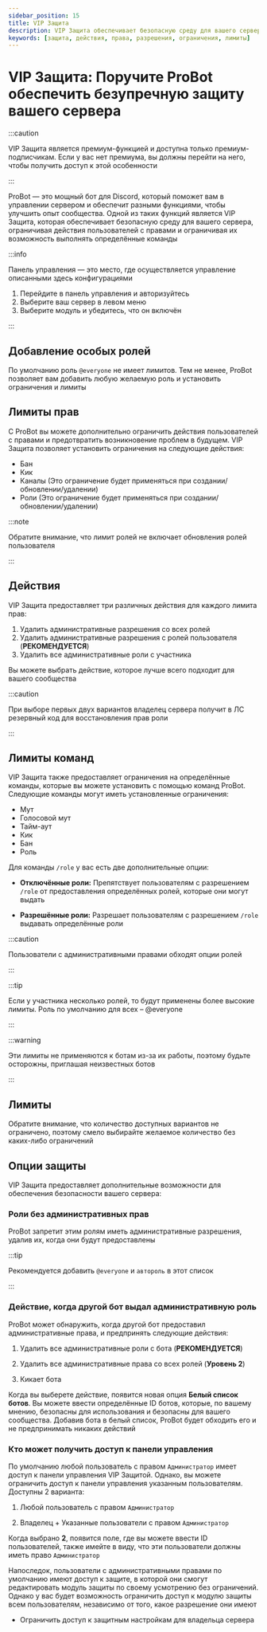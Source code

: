 ```yaml
---
sidebar_position: 15
title: VIP Защита
description: VIP Защита обеспечивает безопасную среду для вашего сервера, ограничивая действия пользователей с правами и ограничивая их возможность выполнять определённые команды и действия
keywords: [защита, действия, права, разрешения, ограничения, лимиты]
---
```


# VIP Защита: Поручите ProBot обеспечить безупречную защиту вашего сервера

:::caution 

VIP Защита является премиум-функцией и доступна только премиум-подписчикам. Если у вас нет премиума, вы должны перейти на него, чтобы получить доступ к этой особенности

:::

ProBot — это мощный бот для Discord, который поможет вам в управлении сервером и обеспечит разными функциями, чтобы улучшить опыт сообщества. Одной из таких функций является VIP Защита, которая обеспечивает безопасную среду для вашего сервера, ограничивая действия пользователей с правами и ограничивая их возможность выполнять определённые команды

:::info

Панель управления — это место, где осуществляется управление описанными здесь конфигурациями

1. Перейдите в панель управления и авторизуйтесь
2. Выберите ваш сервер в левом меню
3. Выберите модуль и убедитесь, что он включён

:::

## Добавление особых ролей

По умолчанию роль `@everyone` не имеет лимитов. Тем не менее, ProBot позволяет вам добавить любую желаемую роль и установить ограничения и лимиты

## Лимиты прав

С ProBot вы можете дополнительно ограничить действия пользователей с правами и предотвратить возникновение проблем в будущем. VIP Защита позволяет установить ограничения на следующие действия:

- Бан
- Кик
- Каналы (Это ограничение будет применяться при создании/обновлении/удалении) 
- Роли (Это ограничение будет применяться при создании/обновлении/удалении)

:::note 

Обратите внимание, что лимит ролей не включает обновления ролей пользователя

:::

## Действия

VIP Защита предоставляет три различных действия для каждого лимита прав:

1. Удалить административные разрешения со всех ролей
2. Удалить административные разрешения с ролей пользователя (**РЕКОМЕНДУЕТСЯ**)
3. Удалить все административные роли с участника

Вы можете выбрать действие, которое лучше всего подходит для вашего сообщества

:::caution

При выборе первых двух вариантов владелец сервера получит в ЛС резервный код для восстановления прав роли

:::

## Лимиты команд

VIP Защита также предоставляет ограничения на определённые команды, которые вы можете установить с помощью команд ProBot. Следующие команды могут иметь установленные ограничения:

- Мут
- Голосовой мут
- Тайм-аут
- Кик
- Бан
- Роль

Для команды `/role` у вас есть две дополнительные опции:

- **Отключённые роли:** Препятствует пользователям с разрешением `/role` от предоставления определённых ролей, которые они могут выдать

- **Разрешённые роли:** Разрешает пользователям с разрешением `/role` выдавать определённые роли

:::caution

Пользователи с административными правами обходят опции ролей

:::

:::tip

Если у участника несколько ролей, то будут применены более высокие лимиты. Роль по умолчанию для всех – @everyone

:::

:::warning

Эти лимиты не применяются к ботам из-за их работы, поэтому будьте осторожны, приглашая неизвестных ботов

:::

## Лимиты

Обратите внимание, что количество доступных вариантов не ограничено, поэтому смело выбирайте желаемое количество без каких-либо ограничений

## Опции защиты

VIP Защита предоставляет дополнительные возможности для обеспечения безопасности вашего сервера:

### Роли без административных прав

ProBot запретит этим ролям иметь административные разрешения, удалив их, когда они будут предоставлены

:::tip

Рекомендуется добавить `@everyone` и `автороль` в этот список

:::

### Действие, когда другой бот выдал административную роль

ProBot может обнаружить, когда другой бот предоставил административные права, и предпринять следующие действия:

1. Удалить все административные роли с бота (**РЕКОМЕНДУЕТСЯ**)

2. Удалить все административные права со всех ролей (**Уровень 2**)

3. Кикает бота

Когда вы выберете действие, появится новая опция **Белый список ботов**. Вы можете ввести определённые ID ботов, которые, по вашему мнению, безопасны для использования и безопасны для вашего сообщества. Добавив бота в белый список, ProBot будет обходить его и не предпринимать никаких действий

### Кто может получить доступ к панели управления

По умолчанию любой пользователь с правом `Администратор` имеет доступ к панели управления VIP Защитой. Однако, вы можете ограничить доступ к панели управления указанным пользователям. Доступны 2 варианта:

1. Любой пользователь с правом `Администратор`

2. Владелец + Указанные пользователи с правом `Администратор`

Когда выбрано **2**, появится поле, где вы можете ввести ID пользователей, также имейте в виду, что эти пользователи должны иметь право `Администратор`

Напоследок, пользователи с административными правами по умолчанию имеют доступ к защите, в которой они смогут редактировать модуль защиты по своему усмотрению без ограничений. Однако у вас будет возможность ограничить доступ к модулю защиты всем пользователям, независимо от того, какое разрешение они имеют

- Ограничить доступ к защитным настройкам для владельца сервера


